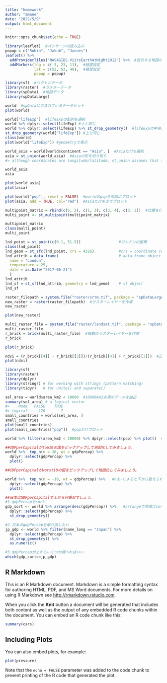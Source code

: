 ```yaml
---
title: "homework"
author: "amane"
date: "2022/5/9"
output: html_document
---
```


```r
knitr::opts_chunk$set(echo = TRUE)
```

```r
library(leaflet)  #パッケージの読み込み
popup = c("Robin", "Jakub", "Jannes")
leaflet() %>%
  addProviderTiles("NASAGIBS.ViirsEarthAtNight2012") %>%  #表示する地図の種類を選択
  addMarkers(lng = c(-3, 23, 11),  #経度設定
             lat = c(52, 53, 49),  #緯度設定
             popup = popup)
```

```r
library(sf)  #ベクトルデータ
library(raster)  #ラスターデータ
library(spData)  #地図データ
library(spDataLarge)
```

```r
world  #spDataに含まれているデータセット
plot(world)
```

```r
world["lifeExp"]  #lifeExpの配列を選択
world %>% dplyr::select(lifeExp) #上と同じ
world %>% dplyr::select(lifeExp) %>% st_drop_geometry()  #lifeExpの中身だけを表示
st_drop_geometry(world["lifeExp"]) #上と同じ
class(world)
plot(world["lifeExp"]) #geometryで表示
```

```r
world_asia = world[world$continent == "Asia", ]  #Asiaだけを選択
asia = st_union(world_asia)  #Asiaの形を切り取り
#> although coordinates are longitude/latitude, st_union assumes that they are planar

world_asia
asia

plot(world_asia)
plot(asia)

plot(world["pop"], reset = FALSE)  #worldのpopを地図にプロット
plot(asia, add = TRUE, col="red")  #Asiaだけを赤でプロット
```

```r
multipoint_matrix = rbind(c(5, 2), c(1, 3), c(3, 4), c(3, 2))  #位置を行列にして表示
multi_point <- st_multipoint(multipoint_matrix)

multipoint_matrix
class(multi_point)
multi_point
```

```r
lnd_point = st_point(c(0.1, 51.5))                 #ロンドンの座標
class(lnd_point)
lnd_geom = st_sfc(lnd_point, crs = 4326)           #crs = coordinate reference system
lnd_attrib = data.frame(                           # data.frame object
  name = "London",
  temperature = 25,
  date = as.Date("2017-06-21")
  )
lnd_attrib
lnd_sf = st_sf(lnd_attrib, geometry = lnd_geom)    # sf object
lnd_sf
```

```r
raster_filepath = system.file("raster/srtm.tif", package = "spDataLarge")
new_raster = raster(raster_filepath)  #ラスターレイヤーを作成
new_raster

plot(new_raster)
```

```r
multi_raster_file = system.file("raster/landsat.tif", package = "spDataLarge")
multi_raster_file
r_brick = brick(multi_raster_file)  #複数のラスターレイヤーを作成
r_brick

plot(r_brick)
```

```r
ndvi = (r_brick[[4]] - r_brick[[3]])/(r_brick[[4]] + r_brick[[3]])  #正規化植生指数
plot(ndvi)
```

```r
library(sf)
library(raster)
library(dplyr)
library(stringr) # for working with strings (pattern matching)
library(tidyr)   # for unite() and separate()
```

```r
sel_area = world$area_km2 < 10000  #10000km2未満のデータを抽出
summary(sel_area) # a logical vector
#>    Mode   FALSE    TRUE 
#> logical     170       7
small_countries = world[sel_area, ]
small_countries
plot(small_countries)
plot(small_countries["pop"])  #popだけプロット

world %>% filter(area_km2 < 10000) %>% dplyr::select(pop) %>% plot()  #上までのプロットと同じ
```

```r
##GDPperCapitalがtop10の国をピックアップして地図化してみましょう。
world %>%  top_n(n = 10, wt = gdpPercap) %>% 
  dplyr::select(gdpPercap) %>% 
  plot()

##GDPperCapitalがworst10の国をピックアップして地図化してみましょう。

world %>%  top_n(n = -10, wt = gdpPercap) %>%   #nを-にすると下から数えられる
  dplyr::select(gdpPercap) %>% 
  plot()

##日本はGDPperCapitalで上から何番目でしょう。
#1.gdpPercapをsort
gdp_sort <- world %>% arrange(desc(gdpPercap)) %>%   #arrangeで昇順にsort。descで降順
  dplyr::select(gdpPercap) %>% 
  st_drop_geometry()

#2.日本のgdpPercapを取り出したい
jp_gdp <- world %>% filter(name_long == "Japan") %>% 
  dplyr::select(gdpPercap) %>% 
  st_drop_geometry() %>% 
  as.numeric()

#3.gdpPercapが上からいくつか調べればいい
which(gdp_sort==jp_gdp)
```

## R Markdown

This is an R Markdown document. Markdown is a simple formatting syntax for authoring HTML, PDF, and MS Word documents. For more details on using R Markdown see <http://rmarkdown.rstudio.com>.

When you click the **Knit** button a document will be generated that includes both content as well as the output of any embedded R code chunks within the document. You can embed an R code chunk like this:

```r
summary(cars)
```

## Including Plots

You can also embed plots, for example:

```r
plot(pressure)
```

Note that the `echo = FALSE` parameter was added to the code chunk to prevent printing of the R code that generated the plot.
